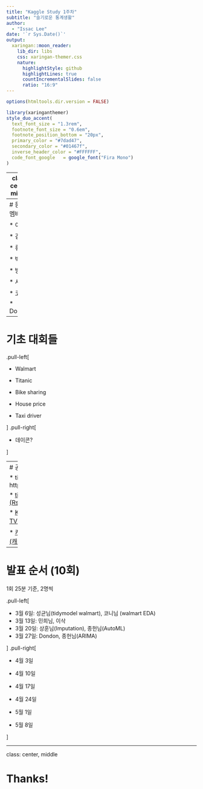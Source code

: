 ```yaml
---
title: "Kaggle Study 1주차"
subtitle: "슬기로운 통계생활"  
author: 
  - "Issac Lee"
date: '`r Sys.Date()`'
output:
  xaringan::moon_reader:
    lib_dir: libs
    css: xaringan-themer.css
    nature:
      highlightStyle: github
      highlightLines: true
      countIncrementalSlides: false
      ratio: "16:9"
---
```


```r
options(htmltools.dir.version = FALSE)
```

```r
library(xaringanthemer)
style_duo_accent(
  text_font_size = "1.3rem",
  footnote_font_size = "0.6em",
  footnote_position_bottom = "20px",
  primary_color = "#7dad47",
  secondary_color = "#01467f",
  inverse_header_color = "#FFFFFF",
  code_font_google   = google_font("Fira Mono")
)
```

---
class: center, middle

# 운영방법

---
# 등록 멤버

* 이삭

* 김종헌

* 류성균

* 박상훈

* 방태모

* 서민희

* 코니

* Dondon 



---
# 기초 대회들


.pull-left[

* Walmart

* Titanic

* Bike sharing

* House price

* Taxi driver


]
.pull-right[

* 데이콘?

]


---
# 공부 및 발표 자료

* tidymodels: https://www.tmwr.org/

* [tidymodels code (Rstudio - Julia Silge)](https://www.youtube.com/channel/UCTTBgWyJl2HrrhQOOc710kA)

* [Kaggler-tv (Kaggler TV - 이정윤)](https://github.com/kaggler-tv/dku-kaggle-class?fbclid=IwAR3FPIvFUhwF2TrZnSpxAec0rMsGVz3mX_-y87vJ5KqWYN4WNMXV9QTxaDo)

* [캐글 타이타닉 데이터 (캐글 코리아 - 이유한)](https://youtube.com/playlist?list=PLC_wC_PMBL5Owf0FCwIFjcFPk5Yuy1heT)

---

# 발표 순서 (10회)

1회 25분 기준, 2명씩

.pull-left[

* 3월 6일: 성균님(tidymodel walmart), 코니님 (walmart EDA)
* 3월 13일: 민희님, 이삭
* 3월 20일: 상훈님(Imputation), 종헌님(AutoML)
* 3월 27일: Dondon, 종헌님(ARIMA)

]
.pull-right[

* 4월 3일
* 4월 10일
* 4월 17일
* 4월 24일

* 5월 1일
* 5월 8일

]



---

class: center, middle

# Thanks!